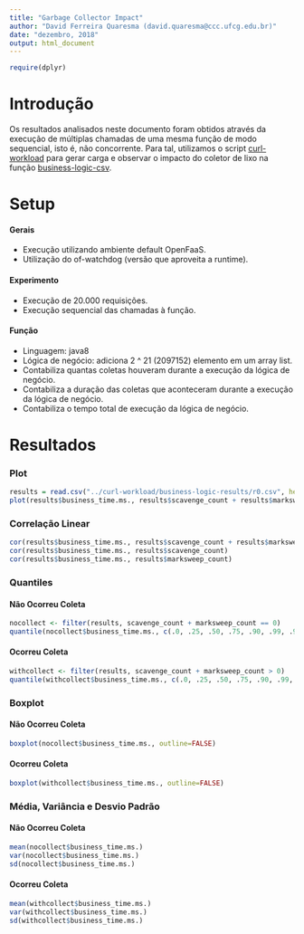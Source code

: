 ```yaml
---
title: "Garbage Collector Impact"
author: "David Ferreira Quaresma (david.quaresma@ccc.ufcg.edu.br)"
date: "dezembro, 2018"
output: html_document
---
```


```r
require(dplyr)
```

# Introdução
Os resultados analisados neste documento foram obtidos através da execução de múltiplas chamadas de uma mesma função de modo sequencial, isto é, não concorrente. Para tal, utilizamos o script [curl-workload](https://github.com/dfquaresma/pibic-faas/blob/master/analysis/curl-workload/curl-workload.sh) para gerar carga e observar o impacto do coletor de lixo na função [business-logic-csv](https://github.com/dfquaresma/pibic-faas/blob/master/functions/business-logic/business-logic-csv/business-logic-csv/src/main/java/com/openfaas/function/Handler.java).   

# Setup
#### Gerais
- Execução utilizando ambiente default OpenFaaS.
- Utilização do of-watchdog (versão que aproveita a runtime).

#### Experimento
- Execução de 20.000 requisições.
- Execução sequencial das chamadas à função.

#### Função 
- Linguagem: java8
- Lógica de negócio: adiciona 2 ^ 21 (2097152) elemento em um array list.
- Contabiliza quantas coletas houveram durante a execução da lógica de negócio.
- Contabiliza a duração das coletas que aconteceram durante a execução da lógica de negócio.
- Contabiliza o tempo total de execução da lógica de negócio.

# Resultados
### Plot
```r
results = read.csv("../curl-workload/business-logic-results/r0.csv", header=T, dec=".")
plot(results$business_time.ms., results$scavenge_count + results$marksweep_count, xlim=c(0,750), xlab="tempo de execução (ms)", ylab="numero de coletas")
```


### Correlação Linear
```r
cor(results$business_time.ms., results$scavenge_count + results$marksweep_count)
cor(results$business_time.ms., results$scavenge_count)
cor(results$business_time.ms., results$marksweep_count)
```


### Quantiles
#### Não Ocorreu Coleta
```r
nocollect <- filter(results, scavenge_count + marksweep_count == 0)
quantile(nocollect$business_time.ms., c(.0, .25, .50, .75, .90, .99, .999))
```

#### Ocorreu Coleta
```r
withcollect <- filter(results, scavenge_count + marksweep_count > 0)
quantile(withcollect$business_time.ms., c(.0, .25, .50, .75, .90, .99, .999))
```


### Boxplot
#### Não Ocorreu Coleta
```r
boxplot(nocollect$business_time.ms., outline=FALSE)
```

#### Ocorreu Coleta
```r
boxplot(withcollect$business_time.ms., outline=FALSE)
```


### Média, Variância e Desvio Padrão 
#### Não Ocorreu Coleta
```r
mean(nocollect$business_time.ms.)
var(nocollect$business_time.ms.)
sd(nocollect$business_time.ms.)
```

#### Ocorreu Coleta
```r
mean(withcollect$business_time.ms.)
var(withcollect$business_time.ms.)
sd(withcollect$business_time.ms.)
```


